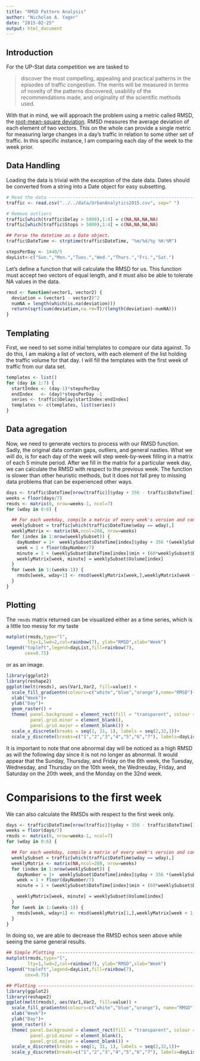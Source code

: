 ```yaml
---
title: "RMSD Pattern Analysis"
author: "Nicholas A. Yager"
date: "2015-02-25"
output: html_document
---
```


## Introduction

For the UP-Stat data competition we are tasked to

> discover the most compelling, appealing and practical patterns in the episodes 
> of traffic congestion. The merits will be measured in terms of novelty of the 
> patterns discovered, usability of the recommendations made, and originality of
> the scientific methods used.

With that in mind, we will approach the problem using a metric called RMSD, the
[root-mean-square deviation][rmsd]. RMSD measures the average deviation of each
element of two vectors. This on the whole can provide a single metric for 
measuring large changes in a day's traffic in relation to some other set of
traffic. In this specific instance, I am comparing each day of the week to the
week prior.

## Data Handling

Loading the data is trivial with the exception of the date data. Dates should be
converted from a string into a Date object for easy subsetting.
```r
# Read the data ----------------------------------------------------------------
traffic <- read.csv("../../data/UrbanAnalytics2015.csv", sep=" ")

# Remove outliers
traffic[which(traffic$Delay > 5000),1:4] = c(NA,NA,NA,NA)
traffic[which(traffic$Stops > 5000),1:4] = c(NA,NA,NA,NA)

## Parse the datetime as a Date object.
traffic$DateTime <- strptime(traffic$DateTime, "%m/%d/%y %H:%M")

stepsPerDay <- 1440/5
dayList<-c("Sun.","Mon.","Tues.","Wed.","Thurs.","Fri.","Sat.")
```

Let's define a function that will calculate the RMSD for us. This function must
accept two vectors of equal length, and it must also be able to tolerate NA
values in the data.
```r
rmsd <- function(vector1, vector2) {
  deviation = (vector1 - vector2)^2
  numNA = length(which(is.na(deviation)))
  return(sqrt(sum(deviation,na.rm=T)/(length(deviation)-numNA)))
}
```

## Templating

First, we need to set some initial templates to compare our data against. To do
this, I am making a list of vectors, with each element of the list holding the 
traffic volume for that day. I will fill the templates with the first week of
traffic from our data set.
```r
templates <- list()
for (day in 1:7) {
  startIndex <- (day-1)*stepsPerDay
  endIndex   <- (day)*stepsPerDay -1
  series <- traffic$Delay[startIndex:endIndex]
  templates <- c(templates, list(series))
}
```

## Data agregation

Now, we need to generate vectors to process with our RMSD function. Sadly, the 
original data contain gaps, outliers, and general nasties. What we will do, is
for each day of the week will step week-by-week filling in a matrix of each 5
minute period. After we fill in the matrix for a particular week day, we can
calculate the RMSD with respect to the previous week. The function is slower than
other heuristic methods, but it does not fall prey to missing data problems that
can be experienced other ways.
```r
days <- traffic$DateTime[nrow(traffic)]$yday + 356 - traffic$DateTime[1]$yday
weeks = floor(days/7)
rmsds <- matrix(0, nrow=weeks-1, ncol=7)
for (wday in 0:6) {

  ## For each weekday, compile a matrix of every week's version and compare
  weeklySubset = traffic[which(traffic$DateTime$wday == wday),]
  weeklyMatrix <- matrix(NA,ncol=288, nrow=weeks)
  for (index in 1:nrow(weeklySubset)) {
    dayNumber = 1+  weeklySubset$DateTime[index]$yday + 356 *(weeklySubset$DateTime[index]$year - 113)  - weeklySubset$DateTime[1]$yday
    week = 1 + floor(dayNumber/7)
    minute = 1 + (weeklySubset$DateTime[index]$min + (60*weeklySubset$DateTime[index]$hour))/5
    weeklyMatrix[week, minute] = weeklySubset$Volume[index]
  }
  for (week in 1:(weeks-1)) {
    rmsds[week, wday+1] <- rmsd(weeklyMatrix[week,],weeklyMatrix[week + 1,])
  }
}
```

## Plotting

The `rmsds` matrix returned can be visualized either as a time series, which is a
little too messy for my taste

```r
matplot(rmsds,type="l",
        lty=1,lwd=2,col=rainbow(7), ylab="RMSD",xlab="Week")
legend("topleft",legend=dayList,fill=rainbow(7),
       cex=0.75)
```

or as an image. 

```r
library(ggplot2)
library(reshape2)
ggplot(melt(rmsds), aes(Var1,Var2, fill=value)) +
  scale_fill_gradientn(colours=c("white","blue","orange"),name="RMSD")+
  xlab("Week")+
  ylab("Day")+
  geom_raster() +
  theme( panel.background = element_rect(fill = "transparent", colour = NA),
         panel.grid.minor = element_blank(),
         panel.grid.major = element_blank()) +
  scale_x_discrete(breaks = seq(1, 31, 1), labels = seq(2,32,1))+
  scale_y_discrete(breaks=c("1","2","3","4","5","6","7"), labels=dayList, limits=c(1,2,3,4,5,6,7))

```

It is important to note that one abnormal day will be noticed as a high RMSD as 
will the following day since it is not no longer as abnormal. It would appear 
that the Sunday, Thursday, and Friday on the 6th week, the Tuesday, Wednesday, 
and Thursday on the 10th week, the Wednesday, Friday, and Saturday on the 20th
week, and the Monday on the 32nd week.

# Comparisions to the first week

We can also calculate the RMSDs with respect to the first week only.

```r
days <- traffic$DateTime[nrow(traffic)]$yday + 356 - traffic$DateTime[1]$yday
weeks = floor(days/7)
rmsds <- matrix(0, nrow=weeks-1, ncol=7)
for (wday in 0:6) {

  ## For each weekday, compile a matrix of every week's version and compare
  weeklySubset = traffic[which(traffic$DateTime$wday == wday),]
  weeklyMatrix <- matrix(NA,ncol=288, nrow=weeks)
  for (index in 1:nrow(weeklySubset)) {
    dayNumber = 1+  weeklySubset$DateTime[index]$yday + 356 *(weeklySubset$DateTime[index]$year - 113)  - weeklySubset$DateTime[1]$yday
    week = 1 + floor(dayNumber/7)
    minute = 1 + (weeklySubset$DateTime[index]$min + (60*weeklySubset$DateTime[index]$hour))/5

    weeklyMatrix[week, minute] = weeklySubset$Volume[index]
  }
  for (week in 1:(weeks-1)) {
    rmsds[week, wday+1] <- rmsd(weeklyMatrix[1,],weeklyMatrix[week + 1,])
  }
}
```

In doing so, we are able to decrease the RMSD echos seen above while seeing the
same general results.

```r
## Simple Plotting -------------------------------------------------------------
matplot(rmsds,type="l",
        lty=1,lwd=2,col=rainbow(7), ylab="RMSD",xlab="Week")
legend("topleft",legend=dayList,fill=rainbow(7),
       cex=0.75)
```
```r
## Plotting --------------------------------------------------------------------
library(ggplot2)
library(reshape2)
ggplot(melt(rmsds), aes(Var1,Var2, fill=value)) +
  scale_fill_gradientn(colours=c("white","blue","orange"), name="RMSD")+
  xlab("Week")+
  ylab("Day")+
  geom_raster() +
  theme( panel.background = element_rect(fill = "transparent", colour = NA),
         panel.grid.minor = element_blank(),
         panel.grid.major = element_blank()) +
  scale_x_discrete(breaks = seq(1, 31, 1), labels = seq(2,32,1))+
  scale_y_discrete(breaks=c("1","2","3","4","5","6","7"), labels=dayList, limits=c(1,2,3,4,5,6,7))
```

[rmsd]:https://en.wikipedia.org/wiki/Root-mean-square_deviation
